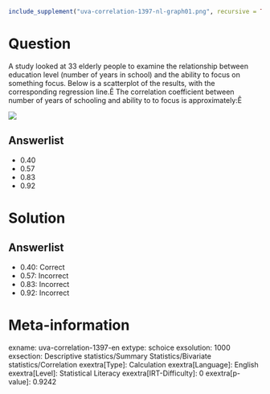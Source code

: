 ```r
include_supplement("uva-correlation-1397-nl-graph01.png", recursive = TRUE)
```

Question
========

A study looked at 33 elderly people to examine the relationship between education level (number of years in school) and the ability to focus on something focus. Below is a scatterplot of the results, with the corresponding regression line.Ê The correlation coefficient between number of years of schooling and ability to to focus is approximately:Ê

![](uva-correlation-1397-nl-graph01.png)

Answerlist
----------

* 0.40
* 0.57
* 0.83
* 0.92

Solution
========

Answerlist
----------

* 0.40: Correct
* 0.57: Incorrect
* 0.83: Incorrect
* 0.92: Incorrect

Meta-information
================
exname: uva-correlation-1397-en
extype: schoice
exsolution: 1000
exsection: Descriptive statistics/Summary Statistics/Bivariate statistics/Correlation
exextra[Type]: Calculation
exextra[Language]: English
exextra[Level]: Statistical Literacy
exextra[IRT-Difficulty]: 0
exextra[p-value]: 0.9242
